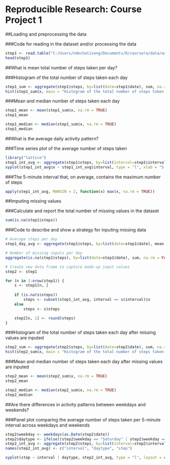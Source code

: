 # Reproducible Research: Course Project 1

##Loading and preprocessing the data

###Code for reading in the dataset and/or processing the data
```{r readfile, echo=TRUE}
step1 <- read.table("C:/Users/ndechativong/Documents/R/coursera/data/activity.csv", header = TRUE, sep = ",")
head(step1)
```

##What is mean total number of steps taken per day?

###Histogram of the total number of steps taken each day
```{r hist_stepday, echo=TRUE}
step1_sum <- aggregate(step1$steps, by=list(date=step1$date), sum, na.rm = TRUE)
hist(step1_sum$x, main = "Histogram of the total number of steps taken each day", xlab = "Number of steps")
```

###Mean and median number of steps taken each day
```{r mean_median_stepday, echo=TRUE}
step1_mean <- mean(step1_sum$x, na.rm = TRUE)
step1_mean

step1_median <- median(step1_sum$x, na.rm = TRUE)
step1_median
```

##What is the average daily activity pattern?

###Time series plot of the average number of steps taken
```{r timeplot_avg, echo=TRUE}
library("lattice")
step1_int_avg <- aggregate(step1$steps, by=list(interval=step1$interval), mean, na.rm = TRUE)
xyplot(step1_int_avg$x ~ step1_int_avg$interval, type = "l", xlab = "5-minute interval", ylab = "Average number of steps")
```


###The 5-minute interval that, on average, contains the maximum number of steps
```{r max_interval, echo=TRUE}
apply(step1_int_avg, MARGIN = 2, function(x) max(x, na.rm = TRUE))
```

##Imputing missing values

###Calculate and report the total number of missing values in the dataset
```{r sum_missinputs, echo=TRUE}
sum(is.na(step1$steps))
```

###Code to describe and show a strategy for inputing missing data
```{r input_miss, echo=TRUE}
# Average steps per day
step1_day_avg <- aggregate(step1$steps, by=list(date=step1$date), mean, na.rm = TRUE)

# Number of missing inputs per day
aggregate(is.na(step1$steps), by=list(date=step1$date), sum, na.rm = FALSE)

# Create new data frame to capture made-up input values
step2 <- step1

for (n in 1:nrow(step1)) {
    s <- step1[n, ]
    
    if (is.na(s$steps))
        steps <- subset(step1_int_avg, interval == s$interval)$x
    else
        steps <- s$steps

    step2[n, 1] <- round(steps)
}
```

###Histogram of the total number of steps taken each day after missing values are inputed
```{r hist_summiss, echo=TRUE}
step2_sum <- aggregate(step2$steps, by=list(date=step2$date), sum, na.rm = TRUE)
hist(step2_sum$x, main = "Histogram of the total number of steps taken each day", xlab = "Number of steps")
```

###Mean and median number of steps taken each day after missing values are inputed
```{r mean_miss, echo=TRUE}
step2_mean <- mean(step2_sum$x, na.rm = TRUE)
step2_mean

step2_median <- median(step2_sum$x, na.rm = TRUE)
step2_median
```

##Are there differences in activity patterns between weekdays and weekends?


###Panel plot comparing the average number of steps taken per 5-minute interval across weekdays and weekends

```{r plot_avg_week, echo=TRUE}
step2$weekday <- weekdays(as.Date(step2$date))
step2$daytype <- ifelse((step2$weekday == "Saturday" | step2$weekday == "Sunday"), "Weekend", "Weekday")
step2_int_avg <- aggregate(step2$steps, by=list(interval=step2$interval, step2$daytype), mean, na.rm = TRUE)
names(step2_int_avg) <- c("interval", "daytype", "step")

xyplot(step ~ interval | daytype, step2_int_avg, type = "l", layout = c(1, 2), xlab = "5-minute interval", ylab = "Average number of steps")
```




